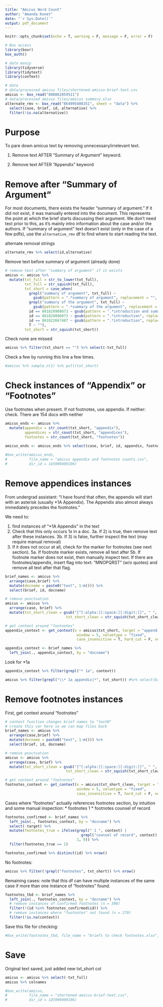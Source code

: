 ```yaml
---
title: "Amicus Word Count"
author: "Amanda Konet"
date: "`r Sys.Date()`"
output: pdf_document
---
```


```r
knitr::opts_chunk$set(echo = T, warning = F, message = F, error = F)

# Box access
library(boxr)
box_auth()

# data manip
library(tidyverse)
library(tidytext)
library(conText)

# data
# data/processed amicus files/shortened-amicus-brief-text.csv
amicus <- box_read("880862059511")
# data/processed amicus files/amicus summary.xlsx
alternate_rmv <- box_read("864995408351", sheet = "data") %>% 
  select(case, brief, id, alternative) %>% 
  filter(!is.na(alternative))
```

# Purpose

To pare down amicus text by removing unnecessary/irrelevant text.

1) Remove text AFTER "Summary of Argument" keyword.

2) Remove text AFTER "Appendix" keyword

# Remove after "Summary of Argument"

For most documents, there exists the header "summary of argument." If it did not exist, it was manually entered into the document. This represents the point at which the brief starts discussing their argument. We don't need text prior to this, as it's mainly intro information about the case and/or the authors. If "summary of argument" text doesn't exist (only in the case of a few pdfs), use the `alternative_rmv` df to find where to start reading the text.

alternate removal strings

```r
alternate_rmv %>% select(id,alternative)
```

Remove text before summary of argument (already done)

```r
# remove text after "summary of argument" if it exists
amicus <- amicus %>% 
  mutate(txt_full = str_to_lower(txt_full),
         txt_full = str_squish(txt_full),
         txt_short = case_when(
           grepl("summary of argument", txt_full) ~ 
             gsub(pattern = ".*summary of argument", replacement = "", x = txt_full),
           grepl("summary of the argument", txt_full) ~
             gsub(pattern = ".*summary of the argument", replacement = "", x = txt_full),
           id == 861820908073 ~ gsub(pattern = ".*introduction and summary", replacement = "", x = txt_full),
           id == 861820896073 ~ gsub(pattern = ".*introduction", replacement = "", x = txt_full),
           id == 861822667487 ~ gsub(pattern = ".*introduction", replacement = "", x = txt_full),
           T ~ ""),
         txt_short = str_squish(txt_short))
```

Check none are missed 

```r
amicus %>% filter(txt_short == "") %>% select(-txt_full)
```

Check a few by running this line a few times.

```r
#amicus %>% sample_n(1) %>% pull(txt_short)
```


# Check instances of "Appendix" or "Footnotes"


Use footnotes when present. If not footnotes, use appendix. If neither: check. There are 154 docs with neither


```r
amicus_ends <- amicus %>%
  mutate(appendix = str_count(txt_short, "appendix"),
         appendices = str_count(txt_short, "appendices"),
         footnotes = str_count(txt_short, "footnotes"))

amicus_ends <- amicus_ends %>% select(case, brief, id, appendix, footnotes)
  
#box_write(amicus_ends,
#          file_name = "amicus appendix and footnotes counts.csv",
#          dir_id = 145990409196)
```

# Remove appendices instances

From undergrad assistant: "I have found that often, the appendix will start with an asterisk (usually *1A Appendix). The Appendix also almost always immediately precedes the footnotes."

We need to:

1. find instances of "*1A Appendix" in the text 
2. Check that this only occurs 1x in a doc. 
3a. If 2) is true, then remove text after these instances.
3b. If 3) is false, further inspect the text (may require manual removal)
4. If it does not occur at all, check for the marker for footnotes (see next section). 
5a. If footnote marker exists, remove all text after
5b. If footnote marker does not exist, then manually inspect text. If there are footnotes/appendix, insert flag into text: "MNOPQRST" (w/o quotes) and remove all text after that flag. 


```r
brief_names <- amicus %>% 
  arrange(case,brief) %>% 
  mutate(docname = paste0("text", 1:n())) %>%
  select(brief, id, docname)

# remove punctuation
amicus <- amicus %>% 
  arrange(case, brief) %>% 
  mutate(txt_short_clean = gsub("[^[:alpha:][:space:][:digit:]]", " ", txt_short),
                            txt_short_clean = str_squish(txt_short_clean))

# get context around "footnotes"
appendix_context <- get_context(x = amicus$txt_short, target = "appendix", 
                                 window = 5, valuetype = "fixed",
                                 case_insensitive = T, hard_cut = F, verbose = F)

appendix_context <- brief_names %>%
  left_join(., appendix_context, by = "docname")
```

Look for *1a

```r
appendix_context %>% filter(grepl("* 1a", context))
```

```r
amicus %>% filter(grepl("\\* 1a appendix|*", txt_short)) #%>% select(brief)
```


# Remove footnotes instances

First, get context around "footnotes" 

```r
# context function changes brief names to "textN" 
# create this var here so we can map files back
brief_names <- amicus %>% 
  arrange(case,brief) %>% 
  mutate(docname = paste0("text", 1:n())) %>%
  select(brief, id, docname)

# remove punctuation
amicus <- amicus %>% 
  arrange(case, brief) %>% 
  mutate(txt_short_clean = gsub("[^[:alpha:][:space:][:digit:]]", " ", txt_short),
                            txt_short_clean = str_squish(txt_short_clean))

# get context around "footnotes"
footnotes_context <- get_context(x = amicus$txt_short_clean, target = "footnotes", 
                                 window = 5, valuetype = "fixed",
                                 case_insensitive = T, hard_cut = F, verbose = F)
```


Cases where "footnotes" actually references footnotes section, by intuition and some manual inspection:
* footnotes 1
* footnotes counsel of record

```r
footnotes_confirmed <- brief_names %>%
  left_join(., footnotes_context, by = "docname") %>%
  select(-target) %>%
  mutate(footnotes_true = ifelse(grepl(" 1 ", context) |
                                   grepl("counsel of record", context),
                                 1, 0)) %>%
  filter(footnotes_true == 1)

footnotes_confirmed %>% distinct(id) %>% nrow()
```

No footnotes:

```r
amicus %>% filter(!grepl("footnotes", txt_short)) %>% nrow()
```

Remaining cases: note that this df can have multiple instances of the same case if more than one instance of "footnotes" found.


```r
footnotes_tbd <- brief_names %>%
  left_join(., footnotes_context, by = "docname") %>%
  # remove instances of confirmed footnotes (n = 398)
  filter(!(id %in% footnotes_confirmed$id)) %>% 
  # remove instances where "footnotes" not found (n = 270)
  filter(!is.na(context))
```


Save this file for checking:

```r
#box_write(footnotes_tbd, file_name = "briefs to check footnotes.xlsx", dir_id = 145990409196)
```



# Save

Original text saved, just added new txt_short col 

```r
amicus <- amicus %>% select(-txt_full)
amicus %>% colnames
```


```r
#box_write(amicus,
#          file_name = "shortened-amicus-brief-text.csv",
#          dir_id = 145990409196)
```
